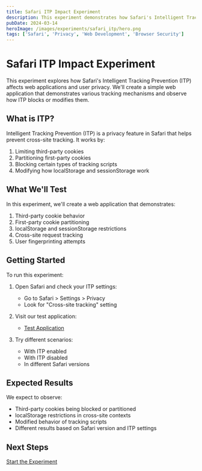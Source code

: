 ```yaml
---
title: Safari ITP Impact Experiment
description: This experiment demonstrates how Safari's Intelligent Tracking Prevention (ITP) affects web applications and user privacy.
pubDate: 2024-03-14
heroImage: /images/experiments/safari_itp/hero.png
tags: ['Safari', 'Privacy', 'Web Development', 'Browser Security']
---
```


# Safari ITP Impact Experiment

This experiment explores how Safari's Intelligent Tracking Prevention (ITP) affects web applications and user privacy. We'll create a simple web application that demonstrates various tracking mechanisms and observe how ITP blocks or modifies them.

## What is ITP?

Intelligent Tracking Prevention (ITP) is a privacy feature in Safari that helps prevent cross-site tracking. It works by:

1. Limiting third-party cookies
2. Partitioning first-party cookies
3. Blocking certain types of tracking scripts
4. Modifying how localStorage and sessionStorage work

## What We'll Test

In this experiment, we'll create a web application that demonstrates:

1. Third-party cookie behavior
2. First-party cookie partitioning
3. localStorage and sessionStorage restrictions
4. Cross-site request tracking
5. User fingerprinting attempts

## Getting Started

To run this experiment:

1. Open Safari and check your ITP settings:
   - Go to Safari > Settings > Privacy
   - Look for "Cross-site tracking" setting

2. Visit our test application:
   - [Test Application](/experiments/safari_itp/en/1)

3. Try different scenarios:
   - With ITP enabled
   - With ITP disabled
   - In different Safari versions

## Expected Results

We expect to observe:

- Third-party cookies being blocked or partitioned
- localStorage restrictions in cross-site contexts
- Modified behavior of tracking scripts
- Different results based on Safari version and ITP settings

## Next Steps

[Start the Experiment](/experiments/safari_itp/en/1) 